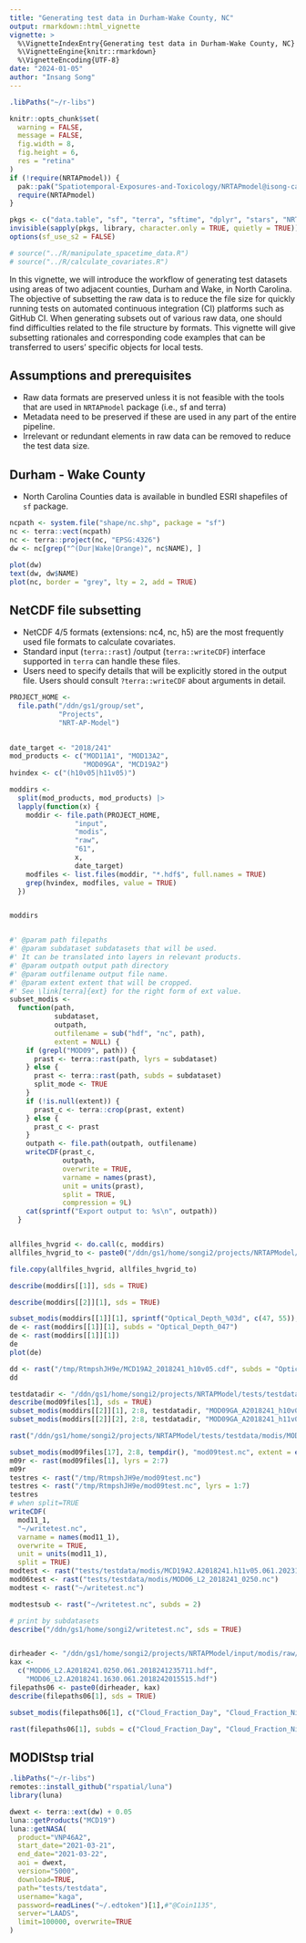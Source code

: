 ```yaml
---
title: "Generating test data in Durham-Wake County, NC"
output: rmarkdown::html_vignette
vignette: >
  %\VignetteIndexEntry{Generating test data in Durham-Wake County, NC}
  %\VignetteEngine{knitr::rmarkdown}
  %\VignetteEncoding{UTF-8}
date: "2024-01-05"
author: "Insang Song"
---
```


```r
.libPaths("~/r-libs")

knitr::opts_chunk$set(
  warning = FALSE,
  message = FALSE,
  fig.width = 8,
  fig.height = 6,
  res = "retina"
)
if (!require(NRTAPmodel)) {
  pak::pak("Spatiotemporal-Exposures-and-Toxicology/NRTAPmodel@isong-calc-covars")
  require(NRTAPmodel)
}

pkgs <- c("data.table", "sf", "terra", "sftime", "dplyr", "stars", "NRTAPmodel")
invisible(sapply(pkgs, library, character.only = TRUE, quietly = TRUE))
options(sf_use_s2 = FALSE)

# source("../R/manipulate_spacetime_data.R")
# source("../R/calculate_covariates.R")
```


In this vignette, we will introduce the workflow of generating test datasets using areas of two adjacent counties, Durham and Wake, in North Carolina. The objective of subsetting the raw data is to reduce the file size for quickly running tests on automated continuous integration (CI) platforms such as GitHub CI. When generating subsets out of various raw data, one should find difficulties related to the file structure by formats. This vignette will give subsetting rationales and corresponding code examples that can be transferred to users' specific objects for local tests.

## Assumptions and prerequisites
- Raw data formats are preserved unless it is not feasible with the tools that are used in `NRTAPmodel` package (i.e., sf and terra)
- Metadata need to be preserved if these are used in any part of the entire pipeline.
- Irrelevant or redundant elements in raw data can be removed to reduce the test data size.

## Durham - Wake County
- North Carolina Counties data is available in bundled ESRI shapefiles of `sf` package.
```r
ncpath <- system.file("shape/nc.shp", package = "sf")
nc <- terra::vect(ncpath)
nc <- terra::project(nc, "EPSG:4326")
dw <- nc[grep("^(Dur|Wake|Orange)", nc$NAME), ]

plot(dw)
text(dw, dw$NAME)
plot(nc, border = "grey", lty = 2, add = TRUE)
```

## NetCDF file subsetting
- NetCDF 4/5 formats (extensions: nc4, nc, h5) are the most frequently used file formats to calculate covariates.
- Standard input (`terra::rast`) /output (`terra::writeCDF`) interface supported in `terra` can handle these files. 
- Users need to specify details that will be explicitly stored in the output file. Users should consult `?terra::writeCDF` about arguments in detail.

```r
PROJECT_HOME <-
  file.path("/ddn/gs1/group/set",
            "Projects",
            "NRT-AP-Model")
              
```

```r
date_target <- "2018/241"
mod_products <- c("MOD11A1", "MOD13A2",
                  "MOD09GA", "MCD19A2")
hvindex <- c("(h10v05|h11v05)")

moddirs <-
  split(mod_products, mod_products) |>
  lapply(function(x) {
    moddir <- file.path(PROJECT_HOME,
                "input",
                "modis",
                "raw",
                "61",
                x,
                date_target)
    modfiles <- list.files(moddir, "*.hdf$", full.names = TRUE)
    grep(hvindex, modfiles, value = TRUE)
  })


moddirs


#' @param path filepaths
#' @param subdataset subdatasets that will be used.
#' It can be translated into layers in relevant products.
#' @param outpath output path directory
#' @param outfilename output file name.
#' @param extent extent that will be cropped.
#' See \link[terra]{ext} for the right form of ext value.
subset_modis <-
  function(path,
           subdataset,
           outpath,
           outfilename = sub("hdf", "nc", path),
           extent = NULL) {
    if (grepl("MOD09", path)) {
      prast <- terra::rast(path, lyrs = subdataset)
    } else {
      prast <- terra::rast(path, subds = subdataset)
      split_mode <- TRUE
    }
    if (!is.null(extent)) {
      prast_c <- terra::crop(prast, extent)
    } else {
      prast_c <- prast
    }
    outpath <- file.path(outpath, outfilename)
    writeCDF(prast_c,
             outpath,
             overwrite = TRUE,
             varname = names(prast),
             unit = units(prast),
             split = TRUE,
             compression = 9L)
    cat(sprintf("Export output to: %s\n", outpath))
  }


allfiles_hvgrid <- do.call(c, moddirs)
allfiles_hvgrid_to <- paste0("/ddn/gs1/home/songi2/projects/NRTAPModel/tests/testdata/modis/", substr(allfiles_hvgrid, 78, 122))

file.copy(allfiles_hvgrid, allfiles_hvgrid_to)

describe(moddirs[[1]], sds = TRUE)

describe(moddirs[[2]][1], sds = TRUE)

subset_modis(moddirs[[1]][1], sprintf("Optical_Depth_%03d", c(47, 55)), tempdir(), "MCD19A2_2018241_h10v05.nc")
de <- rast(moddirs[[1]][1], subds = "Optical_Depth_047")
de <- rast(moddirs[[1]][1])
de
plot(de)

dd <- rast("/tmp/RtmpshJH9e/MCD19A2_2018241_h10v05.cdf", subds = "Optical_Depth_047")
dd

testdatadir <- "/ddn/gs1/home/songi2/projects/NRTAPModel/tests/testdata/modis/"
describe(mod09files[1], sds = TRUE)
subset_modis(moddirs[[2]][1], 2:8, testdatadir, "MOD09GA_A2018241_h10v05.cdf")
subset_modis(moddirs[[2]][2], 2:8, testdatadir, "MOD09GA_A2018241_h11v05.nc")

rast("/ddn/gs1/home/songi2/projects/NRTAPModel/tests/testdata/modis/MOD09GA_A2018241_h10v05.nc")

subset_modis(mod09files[17], 2:8, tempdir(), "mod09test.nc", extent = ext(rast(mod09files[17])))
m09r <- rast(mod09files[1], lyrs = 2:7)
m09r
testres <- rast("/tmp/RtmpshJH9e/mod09test.nc")
testres <- rast("/tmp/RtmpshJH9e/mod09test.nc", lyrs = 1:7)
testres
# when split=TRUE
writeCDF(
  mod11_1,
  "~/writetest.nc",
  varname = names(mod11_1),
  overwrite = TRUE,
  unit = units(mod11_1),
  split = TRUE)
modtest <- rast("tests/testdata/modis/MCD19A2.A2018241.h11v05.061.2023120154954.hdf.nc4")
mod06test <- rast("tests/testdata/modis/MOD06_L2_2018241_0250.nc")
modtest <- rast("~/writetest.nc")

modtestsub <- rast("~/writetest.nc", subds = 2)

# print by subdatasets
describe("/ddn/gs1/home/songi2/writetest.nc", sds = TRUE)



```


```r
dirheader <- "/ddn/gs1/home/songi2/projects/NRTAPModel/input/modis/raw/61/MOD06_L2/2018/241/"
kax <-
  c("MOD06_L2.A2018241.0250.061.2018241235711.hdf",
    "MOD06_L2.A2018241.1630.061.2018242015515.hdf")
filepaths06 <- paste0(dirheader, kax)
describe(filepaths06[1], sds = TRUE)

subset_modis(filepaths06[1], c("Cloud_Fraction_Day", "Cloud_Fraction_Night"), "/ddn/gs1/home/songi2/projects/NRTAPModel/tests/testdata/modis/", "MOD06_L2_2018241_0250.nc")

rast(filepaths06[1], subds = c("Cloud_Fraction_Day", "Cloud_Fraction_Night"))
```


## MODIStsp trial
```r
.libPaths("~/r-libs")
remotes::install_github("rspatial/luna")
library(luna)

dwext <- terra::ext(dw) + 0.05
luna::getProducts("MCD19")
luna::getNASA(
  product="VNP46A2",
  start_date="2021-03-21",
  end_date="2021-03-22",
  aoi = dwext,
  version="5000",
  download=TRUE,
  path="tests/testdata",
  username="kaga",
  password=readLines("~/.edtoken")[1],#"@Coin1135",
  server="LAADS",
  limit=100000, overwrite=TRUE
)

```